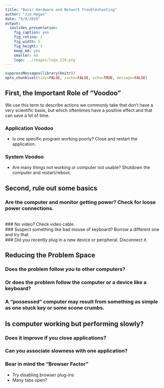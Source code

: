 ```yaml
---
title: "Basic Hardware and Network Troubleshooting"
author: "Jim Hogan"
date: "9/6/2016"
output:
  ioslides_presentation:
    fig_caption: yes
    fig_retina: 1
    fig_width: 5
    fig_height: 3
    keep_md: yes
    smaller: no
    logo: ../images/logo_128.png
---
```


```r
suppressMessages(library(knitr))
opts_chunk$set(tidy=FALSE, cache=FALSE, echo=TRUE, message=FALSE)
```

## First, the Important Role of "Voodoo"

We use this term to describe actions we commonly take that don't have a very scientific basis, but which oftentimes have a positive effect and that can save a lot of time.

### Application Voodoo

* Is one specific program working poorly?  Close and restart the application.

### System Voodoo

* Are many things not working or computer not usable?  Shutdown the computer and restart/reboot.

## Second, rule out some basics

### Are the computer and monitor getting power?  Check for loose power connections.
<br>
### No video? Check video cable.
<br>
### Suspect something like bad mouse of keyboard? Borrow a different one and try that.
<br>
### Did you recently plug in a new device or peripheral. Disconnect it.

## Reducing the Problem Space

### Does the problem follow *you* to other computers?

### Or does the problem follow the computer or a device like a keyboard?

### A "possessed" computer may result from something as simple as one stuck key or some scone crumbs.

## Is computer working but performing slowly?

### Does it improve if you close applications?

### Can you associate slowness with one application?

### Bear in mind the "Browser Factor"

* Try disabling browser plug-ins
* Many tabs open?


